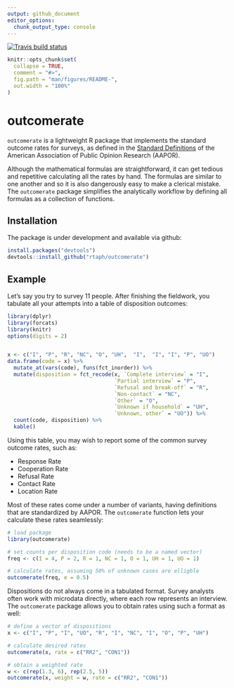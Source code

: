 ```yaml
---
output: github_document
editor_options: 
  chunk_output_type: console
---
```


[![Travis build status](https://travis-ci.org/rtaph/outcomerate.svg?branch=master)](https://travis-ci.org/rtaph/outcomerate)

```r
knitr::opts_chunk$set(
  collapse = TRUE,
  comment = "#>",
  fig.path = "man/figures/README-",
  out.width = "100%"
)
```
# outcomerate

`outcomerate` is a lightweight R package that implements the standard outcome rates for surveys, as defined in the [Standard Definitions](https://www.aapor.org/Standards-Ethics/Standard-Definitions-(1).aspx) of the American Association of Public Opinion Research (AAPOR).

Although the mathematical formulas are straightforward, it can get tedious and repetitive calculating all the rates by hand. The formulas are similar to one another and so it is also dangerously easy to make a clerical mistake. The `outcomerate` package simplifies the analytically workflow by defining all formulas as a collection of functions.


## Installation

The package is under development and available via github:

``` r
install.packages("devtools")
devtools::install_github("rtaph/outcomerate")
```

## Example

Let's say you try to survey 11 people. After finishing the fieldwork, you tabulate all your attempts into a table of disposition outcomes:

```r
library(dplyr)
library(forcats)
library(knitr)
options(digits = 2)


x <- c("I", "P", "R", "NC", "O", "UH",  "I",  "I", "I", "P", "UO")
data.frame(code = x) %>%
  mutate_at(vars(code), funs(fct_inorder)) %>%
  mutate(disposition = fct_recode(x, `Complete interview` = "I", 
                                  `Partial interview` = "P",
                                  `Refusal and break-off` = "R",
                                  `Non-contact` = "NC",
                                  `Other` = "O",
                                  `Unknown if household` = "UH",
                                  `Unknown, other` = "UO")) %>%
  count(code, disposition) %>%
  kable()
```

Using this table, you may wish to report some of the common survey outcome rates, such as:

* Response Rate
* Cooperation Rate
* Refusal Rate
* Contact Rate
* Location Rate

Most of these rates come under a number of variants, having definitions that are standardized by AAPOR. The `outcomerate` function lets your calculate these rates seamlessly:

```r
# load package
library(outcomerate)

# set counts per disposition code (needs to be a named vector)
freq <- c(I = 4, P = 2, R = 1, NC = 1, O = 1, UH = 1, UO = 1)

# calculate rates, assuming 50% of unknown cases are elligble
outcomerate(freq, e = 0.5)
```

Dispositions do not always come in a tabulated format. Survey analysts often work with microdata directly, where each row represents an interview. The `outcomerate` package allows you to obtain rates using such a format as well:

```r
# define a vector of dispositions
x <- c("I", "P", "I", "UO", "R", "I", "NC", "I", "O", "P", "UH")

# calculate desired rates
outcomerate(x, rate = c("RR2", "CON1"))

# obtain a weighted rate
w <- c(rep(1.3, 6), rep(2.5, 5))
outcomerate(x, weight = w, rate = c("RR2", "CON1"))
```

